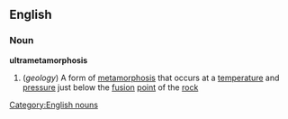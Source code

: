 ==English==
===Noun===
'''ultrametamorphosis'''
#(''geology'') A form of [[metamorphosis]] that occurs at a [[temperature]] and [[pressure]] just below the [[fusion]] [[point]] of the [[rock]]
[[Category:English nouns]]